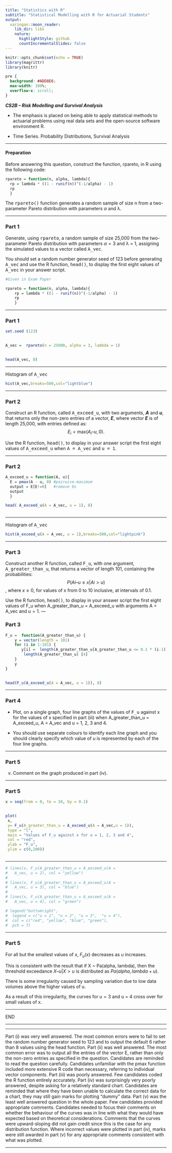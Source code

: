 ```yaml
---
title: "Statistics with R"
subtitle: "Statistical Modelling with R for Actuarial Students"
output:
  xaringan::moon_reader:
    lib_dir: libs
    nature:
      highlightStyle: github
      countIncrementalSlides: false
---
```


```r
knitr::opts_chunk$set(echo = TRUE)
library(magrittr)
library(knitr)


```

```css
pre {
  background: #ADD8E6;
  max-width: 100%;
  overflow-x: scroll;
}
```

***CS2B – Risk Modelling and Survival Analysis ***


* The emphasis is placed on being able to apply statistical methods to actuarial problems using real data sets and the open-source software environment R. 

* Time Series. Probability Distributions, Survival Analysis

---

#### Preparation

Before answering this question, construct the function, rpareto, in R using the 
following code: 

```r
rpareto = function(n, alpha, lambda){ 
  rp = lambda * ((1 - runif(n))^(-1/alpha) - 1) 
  rp
  }
```

The <tt>rpareto()</tt> function generates a random sample of size n from a two-parameter 
Pareto distribution with parameters $\alpha$ and λ. 

---

### Part 1

Generate, using <tt>rpareto</tt>, a random sample of size 25,000 from the 
two-parameter Pareto distribution with parameters $\alpha = 3$ and λ = 1, assigning 
the simulated values to a vector called <tt>A_vec</tt>. 

You should set a random  number generator seed of 123 before generating <tt>A_vec</tt> and use the R function, 
<tt>head()</tt>, to display the first eight values of <tt>A_vec</tt> in your answer script.  


```r
#Given in Exam Paper

rpareto = function(n, alpha, lambda){ 
    rp = lambda * ((1 - runif(n))^(-1/alpha) - 1) 
    rp
    }
```

---

### Part 1

```r
set.seed (123) 
 

A_vec =  rpareto(n = 25000, alpha = 3, lambda = 1) 
 

head(A_vec, 8) 
```

---

Histogram of <tt>A_vec</tt>

```r
hist(A_vec,breaks=500,col="lightblue")
```





---

### Part 2

Construct an R function, called <tt>A_exceed_u</tt>, with two arguments, ***A*** and ***u***, that returns only the non-zero entries of a vector, ***E***, where vector ***E*** is of length 25,000, with entries defined as: 
$$E_i = \textrm{max}(A_i – u, 0).$$

Use the R function, <tt>head()</tt>, to display in your answer script the first eight
values of <tt>A_exceed_u</tt> when <tt>A = A_vec</tt> and <tt>u = 1</tt>. 

---

### Part 2

```R
A_exceed_u = function(A, u){ 
  E = pmax(A - u, 0) #pairwise-maximum
  output = E[E!=0]   #remove 0s
  output
  } 
```


```r
head( A_exceed_u(A = A_vec, u = 1), 8) 
 
```

---

Histogram of <tt>A_vec</tt>

```r
hist(A_exceed_u(A = A_vec, u = 1),breaks=500,col="lightpink")
```



---

### Part 3

Construct another R function, called <tt>F_u</tt>, with one argument, 
<tt>A_greater_than_u</tt>, that returns a vector of length 101, containing the 
probabilities: 
$$P(Ai – u ≤ x | Ai > u)$$, where $x \geq 0$, 
for values of x from 0 to 10 inclusive, at intervals of 0.1. 

Use the R function, <tt>head()</tt>, to display in your answer script the first eight 
values of F_u when A_greater_than_u = A_exceed_u with arguments 
A = A_vec and $u = 1$. 
---

### Part 3



```r
F_u =  function(A_greater_than_u) { 
    y = vector(length = 101) 
    for (i in 1:101) { 
       y[i] =  length(A_greater_than_u[A_greater_than_u <= 0.1 * (i-1)]) / 
        length(A_greater_than_u) [4]
    }
    y
} 
 
```

```r
head(F_u(A_exceed_u(A = A_vec, u = 1)), 8) 

```




---

### Part 4


* Plot, on a single graph, four line graphs of the values of <tt>F_u</tt> against x for 
the values of x specified in part (iii) when A_greater_than_u = A_exceed_u, 
A = A_vec and u = 1, 2, 3 and 4. 

* You should use separate colours to identify 
each line graph and you should clearly specify which value of $u$ is represented 
by each of the four line graphs. 

---

### Part 5

(v) Comment on the graph produced in part (iv). 

---

### Part 5

```r
x = seq(from = 0, to = 10, by = 0.1) 
 

plot( 
 x, 
 y= F_u(A_greater_than_u = A_exceed_u(A = A_vec,u = 1)), 
 type = "l", 
 main = "Values of F_u against x for u = 1, 2, 3 and 4", 
 col = "red", 
 ylab = "F_u",
 ylim = c(0,200))
 
```

---


```r

# lines(x, F_u(A_greater_than_u = A_exceed_u(A = 
#   A_vec, u = 2), col = "yellow") 
# 
# lines(x, F_u(A_greater_than_u = A_exceed_u(A = 
#   A_vec, u = 3), col = "blue") 
#  
# lines(x, F_u(A_greater_than_u = A_exceed_u(A = 
#   A_vec, u = 4), col = "green") 


```


```r

# legend("bottomright", 
#  legend = c("u = 1", "u = 2", "u = 3",  "u = 4"), 
#  col = c("red", "yellow", "blue", "green"), 
#  pch = 7)

```  
---

### Part 5


For all but the smallest values of x, $F_u(x)$ decreases as u increases. 
 

This is consistent with the result that if X ~ Pa(alpha, lambda), then the threshold exceedance 
$X – u | X > u$ is distributed as $Pa(alpha, lambda + u)$. 
 

There is some irregularity caused by sampling variation due to low data volumes above the 
higher values of u. 
 

As a result of this irregularity, the curves for $u = 3$ and u = 4 cross over for small values of x.

--- 

END

---

---

Part (i) was very well answered. The most common errors were to fail to set the 
random number generator seed to 123 and to output the default 6 rather than 8 values 
using the head function.
Part (ii) was well answered. The most common error was to output all the entries of 
the vector E, rather than only the non-zero entries as specified in the question. 
Candidates are reminded to read the question carefully. Candidates unfamiliar with 
the pmax function included more extensive R code than necessary, referring to 
individual vector components.
Part (iii) was poorly answered. Few candidates coded the R function entirely 
accurately. 
Part (iv) was surprisingly very poorly answered, despite asking for a relatively
standard chart. Candidates are reminded that where they have been unable to 
calculate the correct data for a chart, they may still gain marks for plotting “dummy” 
data.
Part (v) was the least well answered question in the whole paper. Few candidates 
provided appropriate comments. Candidates needed to focus their comments on 
whether the behaviour of the curves was in line with what they would have expected 
based on theoretical considerations. Comments that the curves were upward-sloping 
did not gain credit since this is the case for any distribution function. Where incorrect 
values were plotted in part (iv), marks were still awarded in part (v) for any 
appropriate comments consistent with what was plotted.


---